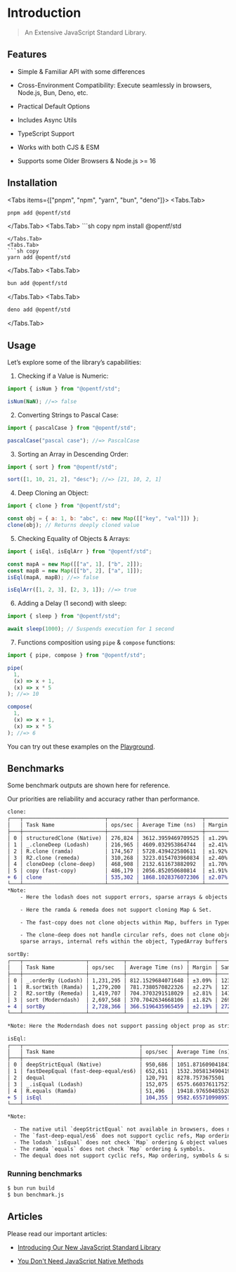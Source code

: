 
# Introduction

> An Extensive JavaScript Standard Library.

## Features

- Simple & Familiar API with some differences

- Cross-Environment Compatibility: Execute seamlessly in browsers, Node.js, Bun, Deno, etc.
- Practical Default Options
- Includes Async Utils
- TypeScript Support
- Works with both CJS & ESM
- Supports some Older Browsers & Node.js >= 16

## Installation

<Tabs items={["pnpm", "npm", "yarn", "bun", "deno"]}>
  <Tabs.Tab>
  ```sh copy 
  pnpm add @opentf/std 
  ```
  </Tabs.Tab>
  <Tabs.Tab>
      ```sh copy 
  npm install @opentf/std 
  ```
  </Tabs.Tab>
  <Tabs.Tab>
  ```sh copy 
  yarn add @opentf/std 
  ```
  </Tabs.Tab>
  <Tabs.Tab>
  ```sh copy 
  bun add @opentf/std 
  ```
  </Tabs.Tab>
  <Tabs.Tab>
  ```sh copy 
  deno add @opentf/std
  ```
  </Tabs.Tab>
</Tabs>

## Usage
Let’s explore some of the library’s capabilities:

1. Checking if a Value is Numeric:
```js
import { isNum } from "@opentf/std";

isNum(NaN); //=> false
```

2. Converting Strings to Pascal Case:
```js
import { pascalCase } from "@opentf/std";

pascalCase("pascal case"); //=> PascalCase
```

3. Sorting an Array in Descending Order:

```js
import { sort } from "@opentf/std";

sort([1, 10, 21, 2], "desc"); //=> [21, 10, 2, 1]
```

4. Deep Cloning an Object:

```js
import { clone } from "@opentf/std";

const obj = { a: 1, b: "abc", c: new Map([["key", "val"]]) };
clone(obj); // Returns deeply cloned value
```

5. Checking Equality of Objects & Arrays:

```js
import { isEql, isEqlArr } from "@opentf/std";

const mapA = new Map([["a", 1], ["b", 2]]);
const mapB = new Map([["b", 2], ["a", 1]]);
isEql(mapA, mapB); //=> false

isEqlArr([1, 2, 3], [2, 3, 1]); //=> true
```

6. Adding a Delay (1 second) with sleep:

```js
import { sleep } from "@opentf/std";

await sleep(1000); // Suspends execution for 1 second
```

7. Functions composition using `pipe` & `compose` functions:

```js
import { pipe, compose } from "@opentf/std";

pipe(
  1,
  (x) => x + 1,
  (x) => x * 5
); //=> 10

compose(
  1,
  (x) => x + 1,
  (x) => x * 5
); //=> 6
```

<Callout type="default">

You can try out these examples on the [Playground](/playground).

</Callout>

## Benchmarks

Some benchmark outputs are shown here for reference.

<Callout type="info">
Our priorities are reliability and accuracy rather than performance.
</Callout>

```diff
clone:
┌───┬──────────────────────────┬─────────┬────────────────────┬────────┬─────────┐
│   │ Task Name                │ ops/sec │ Average Time (ns)  │ Margin │ Samples │
├───┼──────────────────────────┼─────────┼────────────────────┼────────┼─────────┤
│ 0 │ structuredClone (Native) │ 276,824 │ 3612.3959469709525 │ ±1.29% │ 27683   │
│ 1 │ _.cloneDeep (Lodash)     │ 216,965 │ 4609.032953864744  │ ±2.41% │ 21697   │
│ 2 │ R.clone (ramda)          │ 174,567 │ 5728.439422580611  │ ±1.92% │ 17457   │
│ 3 │ R2.clone (remeda)        │ 310,268 │ 3223.0154703960834 │ ±2.40% │ 31027   │
│ 4 │ cloneDeep (clone-deep)   │ 468,908 │ 2132.611673882092  │ ±1.70% │ 46891   │
│ 5 │ copy (fast-copy)         │ 486,179 │ 2056.852050680814  │ ±1.91% │ 48618   │
+ 6 │ clone                    │ 535,302 │ 1868.1028376072306 │ ±2.07% │ 53531   │
└───┴──────────────────────────┴─────────┴────────────────────┴────────┴─────────┘
*Note:
    - Here the lodash does not support errors, sparse arrays & objects in map keys.

    - Here the ramda & remeda does not support cloning Map & Set.

    - The fast-copy does not clone objects within Map, buffers in TypedArray, sparse arrays.

    - The clone-deep does not handle circular refs, does not clone objects within map,
    sparse arrays, internal refs within the object, TypedArray buffers & DataView.

sortBy:
┌───┬────────────────────┬───────────┬───────────────────┬────────┬─────────┐
│   │ Task Name          │ ops/sec   │ Average Time (ns) │ Margin │ Samples │
├───┼────────────────────┼───────────┼───────────────────┼────────┼─────────┤
│ 0 │ _.orderBy (Lodash) │ 1,231,295 │ 812.1529684071648 │ ±3.09% │ 123130  │
│ 1 │ R.sortWith (Ramda) │ 1,279,200 │ 781.7380570822326 │ ±2.27% │ 127921  │
│ 2 │ R2.sortBy (Remeda) │ 1,419,707 │ 704.3703291518029 │ ±2.81% │ 141971  │
│ 3 │ sort (Moderndash)  │ 2,697,568 │ 370.7042634668106 │ ±1.82% │ 269757  │
+ 4 │ sortBy             │ 2,728,366 │ 366.5196435965459 │ ±2.19% │ 272837  │
└───┴────────────────────┴───────────┴───────────────────┴────────┴─────────┘

*Note: Here the Moderndash does not support passing object prop as string.

isEql:
┌───┬─────────────────────────────────────┬─────────┬────────────────────┬────────┬─────────┐
│   │ Task Name                           │ ops/sec │ Average Time (ns)  │ Margin │ Samples │
├───┼─────────────────────────────────────┼─────────┼────────────────────┼────────┼─────────┤
│ 0 │ deepStrictEqual (Native)            │ 950,686 │ 1051.871609041841  │ ±0.24% │ 95069   │
│ 1 │ fastDeepEqual (fast-deep-equal/es6) │ 652,611 │ 1532.3058134904193 │ ±1.49% │ 65262   │
│ 2 │ dequal                              │ 120,791 │ 8278.7573675501    │ ±0.74% │ 12080   │
│ 3 │ _.isEqual (Lodash)                  │ 152,075 │ 6575.660376117521  │ ±2.02% │ 15208   │
│ 4 │ R.equals (Ramda)                    │ 51,496  │ 19418.976504855284 │ ±1.70% │ 5150    │
+ 5 │ isEql                               │ 104,355 │ 9582.655710998957  │ ±1.13% │ 10436   │
└───┴─────────────────────────────────────┴─────────┴────────────────────┴────────┴─────────┘

*Note:

  - The native util `deepStrictEqual` not available in browsers, does not check `Map` ordering & same invalid dates.
  - The `fast-deep-equal/es6` does not support cyclic refs, Map ordering check, invalid dates, symbols, objects values in Set & TypedArrays.
  - The lodash `isEqual` does not check `Map` ordering & object values in `Set`.
  - The ramda `equals` does not check `Map` ordering & symbols.
  - The dequal does not support cyclic refs, Map ordering, symbols & same invalid dates.
```

### Running benchmarks

```sh
$ bun run build
$ bun benchmark.js
```

## Articles

Please read our important articles:

- [Introducing Our New JavaScript Standard Library](https://ganapathy.hashnode.dev/introducing-our-new-javascript-standard-library)

- [You Don't Need JavaScript Native Methods](https://ganapathy.hashnode.dev/you-dont-need-javascript-native-methods)

